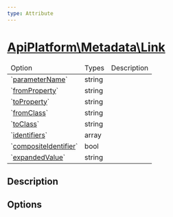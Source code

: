 ```yaml
---
type: Attribute
---
```


# [ApiPlatform\Metadata\Link](/docs/v3.1/reference/Metadata/Link)


<table>
    <thead><tr><td>Option</td><td>Types</td><td>Description</td></tr></thead>
    <tbody>
<tr><td>`<a href="/docs/v3.1/reference/Metadata/Link#parametername">parameterName</a>`</td><td>string</td><td></td></tr>

<tr><td>`<a href="/docs/v3.1/reference/Metadata/Link#fromproperty">fromProperty</a>`</td><td>string</td><td></td></tr>

<tr><td>`<a href="/docs/v3.1/reference/Metadata/Link#toproperty">toProperty</a>`</td><td>string</td><td></td></tr>

<tr><td>`<a href="/docs/v3.1/reference/Metadata/Link#fromclass">fromClass</a>`</td><td>string</td><td></td></tr>

<tr><td>`<a href="/docs/v3.1/reference/Metadata/Link#toclass">toClass</a>`</td><td>string</td><td></td></tr>

<tr><td>`<a href="/docs/v3.1/reference/Metadata/Link#identifiers">identifiers</a>`</td><td>array</td><td></td></tr>

<tr><td>`<a href="/docs/v3.1/reference/Metadata/Link#compositeidentifier">compositeIdentifier</a>`</td><td>bool</td><td></td></tr>

<tr><td>`<a href="/docs/v3.1/reference/Metadata/Link#expandedvalue">expandedValue</a>`</td><td>string</td><td></td></tr>

</tbody></table>


## Description





## Options

